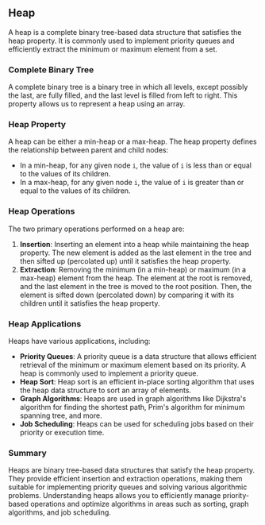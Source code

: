 ## Heap

A heap is a complete binary tree-based data structure that satisfies the heap property. It is commonly used to implement priority queues and efficiently extract the minimum or maximum element from a set.

### Complete Binary Tree

A complete binary tree is a binary tree in which all levels, except possibly the last, are fully filled, and the last level is filled from left to right. This property allows us to represent a heap using an array.

### Heap Property

A heap can be either a min-heap or a max-heap. The heap property defines the relationship between parent and child nodes:

- In a min-heap, for any given node `i`, the value of `i` is less than or equal to the values of its children.
- In a max-heap, for any given node `i`, the value of `i` is greater than or equal to the values of its children.

### Heap Operations

The two primary operations performed on a heap are:

1. **Insertion**: Inserting an element into a heap while maintaining the heap property. The new element is added as the last element in the tree and then sifted up (percolated up) until it satisfies the heap property.
2. **Extraction**: Removing the minimum (in a min-heap) or maximum (in a max-heap) element from the heap. The element at the root is removed, and the last element in the tree is moved to the root position. Then, the element is sifted down (percolated down) by comparing it with its children until it satisfies the heap property.

### Heap Applications

Heaps have various applications, including:

- **Priority Queues**: A priority queue is a data structure that allows efficient retrieval of the minimum or maximum element based on its priority. A heap is commonly used to implement a priority queue.
- **Heap Sort**: Heap sort is an efficient in-place sorting algorithm that uses the heap data structure to sort an array of elements.
- **Graph Algorithms**: Heaps are used in graph algorithms like Dijkstra's algorithm for finding the shortest path, Prim's algorithm for minimum spanning tree, and more.
- **Job Scheduling**: Heaps can be used for scheduling jobs based on their priority or execution time.

### Summary

Heaps are binary tree-based data structures that satisfy the heap property. They provide efficient insertion and extraction operations, making them suitable for implementing priority queues and solving various algorithmic problems. Understanding heaps allows you to efficiently manage priority-based operations and optimize algorithms in areas such as sorting, graph algorithms, and job scheduling.